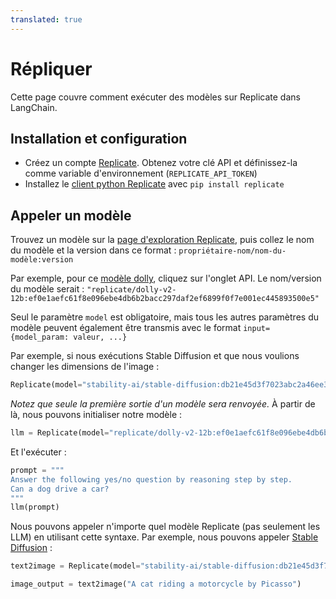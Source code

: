 ```yaml
---
translated: true
---
```


# Répliquer

Cette page couvre comment exécuter des modèles sur Replicate dans LangChain.

## Installation et configuration

- Créez un compte [Replicate](https://replicate.com). Obtenez votre clé API et définissez-la comme variable d'environnement (`REPLICATE_API_TOKEN`)
- Installez le [client python Replicate](https://github.com/replicate/replicate-python) avec `pip install replicate`

## Appeler un modèle

Trouvez un modèle sur la [page d'exploration Replicate](https://replicate.com/explore), puis collez le nom du modèle et la version dans ce format : `propriétaire-nom/nom-du-modèle:version`

Par exemple, pour ce [modèle dolly](https://replicate.com/replicate/dolly-v2-12b), cliquez sur l'onglet API. Le nom/version du modèle serait : `"replicate/dolly-v2-12b:ef0e1aefc61f8e096ebe4db6b2bacc297daf2ef6899f0f7e001ec445893500e5"`

Seul le paramètre `model` est obligatoire, mais tous les autres paramètres du modèle peuvent également être transmis avec le format `input={model_param: valeur, ...}`

Par exemple, si nous exécutions Stable Diffusion et que nous voulions changer les dimensions de l'image :

```python
Replicate(model="stability-ai/stable-diffusion:db21e45d3f7023abc2a46ee38a23973f6dce16bb082a930b0c49861f96d1e5bf", input={'image_dimensions': '512x512'})
```

*Notez que seule la première sortie d'un modèle sera renvoyée.*
À partir de là, nous pouvons initialiser notre modèle :

```python
llm = Replicate(model="replicate/dolly-v2-12b:ef0e1aefc61f8e096ebe4db6b2bacc297daf2ef6899f0f7e001ec445893500e5")
```

Et l'exécuter :

```python
prompt = """
Answer the following yes/no question by reasoning step by step.
Can a dog drive a car?
"""
llm(prompt)
```

Nous pouvons appeler n'importe quel modèle Replicate (pas seulement les LLM) en utilisant cette syntaxe. Par exemple, nous pouvons appeler [Stable Diffusion](https://replicate.com/stability-ai/stable-diffusion) :

```python
text2image = Replicate(model="stability-ai/stable-diffusion:db21e45d3f7023abc2a46ee38a23973f6dce16bb082a930b0c49861f96d1e5bf", input={'image_dimensions':'512x512'})

image_output = text2image("A cat riding a motorcycle by Picasso")
```
